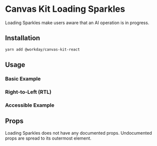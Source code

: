 

<Meta title="Components/Indicators/Loading Sparkles" component={LoadingSparkles} />

# Canvas Kit Loading Sparkles

Loading Sparkles make users aware that an AI operation is in progress.

## Installation

```sh
yarn add @workday/canvas-kit-react
```

## Usage

### Basic Example

<ExampleCodeBlock code={Basic} />

### Right-to-Left (RTL)

<ExampleCodeBlock code={RTL} />

### Accessible Example

<ExampleCodeBlock code={Accessible} />

## Props

Loading Sparkles does not have any documented props. Undocumented props are spread to its outermost
element.
